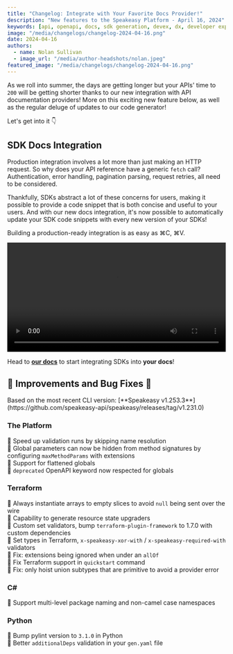 ```yaml
---
title: "Changelog: Integrate with Your Favorite Docs Provider!"
description: "New features to the Speakeasy Platform - April 16, 2024"
keywords: [api, openapi, docs, sdk generation, devex, dx, developer experience]
image: "/media/changelogs/changelog-2024-04-16.png"
date: 2024-04-16
authors:
  - name: Nolan Sullivan
  - image_url: "/media/author-headshots/nolan.jpeg"
featured_image: "/media/changelogs/changelog-2024-04-16.png"
---
```



As we roll into summer, the days are getting longer but your APIs' time to `200` will be getting shorter thanks to our new integration with API documentation providers! More on this exciting new feature below, as well as the regular deluge of updates to our code generator!

Let's get into it 👇

## SDK Docs Integration

Production integration involves a lot more than just making an HTTP request. So why does your API reference have a generic `fetch` call? Authentication, error handling, pagination parsing, request retries, all need to be considered.

Thankfully, SDKs abstract a lot of these concerns for users, making it possible to provide a code snippet that is both concise and useful to your users. And with our new docs integration, it's now possible to automatically update your SDK code snippets with every new version of your SDKs!

Building a production-ready integration is as easy as ⌘C, ⌘V.


<div className='mt-10'>
  <video controls={false} loop={true} autoPlay={true} width="100%" >
    <source src={ snippets_url } type="video/mp4" />
  </video>
</div>

Head to [**our docs**](/docs/mintlify) to start integrating SDKs into **your docs**!

## 🚢 Improvements and Bug Fixes 🐛

<Callout title="NOTE" variant="info">
Based on the most recent CLI version: [**Speakeasy v1.253.3**](https://github.com/speakeasy-api/speakeasy/releases/tag/v1.231.0)
</Callout>

### The Platform

🚢 Speed up validation runs by skipping name resolution \
🚢 Global parameters can now be hidden from method signatures by configuring `maxMethodParams` with extensions \
🚢 Support for flattened globals \
🚢 `deprecated` OpenAPI keyword now respected for globals

### Terraform

🚢 Always instantiate arrays to empty slices to avoid `null` being sent over the wire \
🚢 Capability to generate resource state upgraders \
🚢 Custom set validators, bump `terraform-plugin-framework` to 1.7.0 with custom dependencies \
🚢 Set types in Terraform, `x-speakeasy-xor-with` / `x-speakeasy-required-with` validators \
🐛 Fix: extensions being ignored when under an `allOf` \
🐛 Fix Terraform support in `quickstart` command \
🐛 Fix: only hoist union subtypes that are primitive to avoid a provider error 

### C#

🚢 Support multi-level package naming and non-camel case namespaces

### Python

🚢 Bump pylint version to `3.1.0` in Python \
🚢 Better `additionalDeps` validation in your `gen.yaml` file
